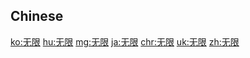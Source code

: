 {{also|無限}}
==Chinese==
{{zh-see|無限}}

[[ko:无限]]
[[hu:无限]]
[[mg:无限]]
[[ja:无限]]
[[chr:无限]]
[[uk:无限]]
[[zh:无限]]